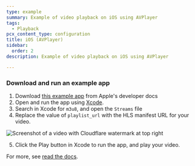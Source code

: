 ```yaml
---
type: example
summary: Example of video playback on iOS using AVPlayer
tags:
  - Playback
pcx_content_type: configuration
title: iOS (AVPlayer)
sidebar:
  order: 2
description: Example of video playback on iOS using AVPlayer

---
```



<Render file="prereqs" />

<Render file="ios_playback_code_snippet" />

### Download and run an example app

1. Download [this example app](https://developer.apple.com/documentation/avfoundation/offline_playback_and_storage/using_avfoundation_to_play_and_persist_http_live_streams) from Apple's developer docs
2. Open and run the app using [Xcode](https://developer.apple.com/xcode/).
3. Search in Xcode for `m3u8`, and open the `Streams` file
4. Replace the value of `playlist_url` with the HLS manifest URL for your video.

![Screenshot of a video with Cloudflare watermark at top right](~/assets/images/stream/ios-example-screenshot-edit-hls-url.png)

5. Click the Play button in Xcode to run the app, and play your video.

For more, see [read the docs](/stream/viewing-videos/using-own-player/ios/).
